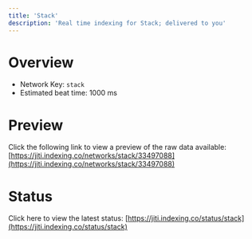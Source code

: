 ```yaml
---
title: 'Stack'
description: 'Real time indexing for Stack; delivered to you'
---
```


# Overview
- Network Key: `stack`
- Estimated beat time: 1000 ms

# Preview
Click the following link to view a preview of the raw data available: [https://jiti.indexing.co/networks/stack/33497088](https://jiti.indexing.co/networks/stack/33497088)

# Status
Click here to view the latest status: [https://jiti.indexing.co/status/stack](https://jiti.indexing.co/status/stack)
